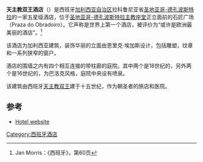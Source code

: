 '''天主教双王酒店'''（{{lang-es|Hostal de los Reyes Catolicos}}）是西班牙[[加利西亚自治区|加利西亚自治区]]拉科鲁尼亚省[[圣地亚哥-德孔波斯特拉|圣地亚哥-德孔波斯特拉]]的一家五星级酒店，位于[[圣地亚哥-德孔波斯特拉主教座堂|圣地亚哥-德孔波斯特拉主教座堂]]正立面前的石匠广场（Praza do Obradoiro）。它声称是世界上第一个酒店，被评价为“或许是欧洲最美丽的酒店”。<ref>Jan Morris：《西班牙》，第60页</ref> 

该酒店为加利西亚建筑，装饰华丽的立面由恩里克·埃加斯设计，包括雕塑，纹章和一系列狭窄的窗户。 

酒店的围墙之内有四个相互连接的带柱廊的庭院。其中两个是18世纪的，另外两个是16世纪的，为巴洛克风格，庭院中央设有喷泉。

该建筑由西班牙[[天主教双王|天主教双王]]建于十五世纪，作为朝圣者的旅店和医院。

== 参考 ==
<references/>
* [http://www.gtahotels.com/hotels/pn_reyes_catolicos_santiago_de_hotel_santiago_de_compostela.htm?gclid=COm-sfzskJACFQ5lQgodXnt3_Q Hotel website]

[[Category:西班牙酒店|Category:西班牙酒店]]